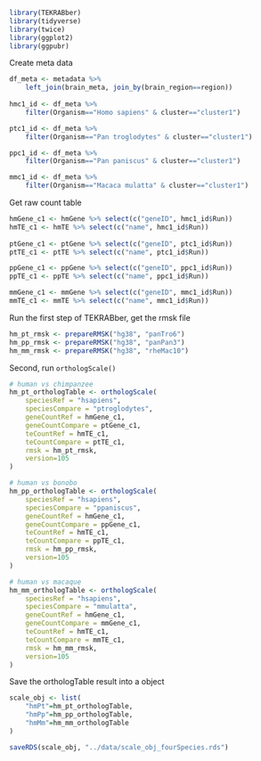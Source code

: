 ```r
library(TEKRABber)
library(tidyverse)
library(twice)
library(ggplot2)
library(ggpubr)
```

Create meta data
```r
df_meta <- metadata %>%
    left_join(brain_meta, join_by(brain_region==region))
    
hmc1_id <- df_meta %>%
    filter(Organism=="Homo sapiens" & cluster=="cluster1")

ptc1_id <- df_meta %>%
    filter(Organism=="Pan troglodytes" & cluster=="cluster1")

ppc1_id <- df_meta %>%
    filter(Organism=="Pan paniscus" & cluster=="cluster1")

mmc1_id <- df_meta %>%
    filter(Organism=="Macaca mulatta" & cluster=="cluster1")

```

Get raw count table
```r
hmGene_c1 <- hmGene %>% select(c("geneID", hmc1_id$Run))
hmTE_c1 <- hmTE %>% select(c("name", hmc1_id$Run))
    
ptGene_c1 <- ptGene %>% select(c("geneID", ptc1_id$Run))
ptTE_c1 <- ptTE %>% select(c("name", ptc1_id$Run))

ppGene_c1 <- ppGene %>% select(c("geneID", ppc1_id$Run))
ppTE_c1 <- ppTE %>% select(c("name", ppc1_id$Run))

mmGene_c1 <- mmGene %>% select(c("geneID", mmc1_id$Run))
mmTE_c1 <- mmTE %>% select(c("name", mmc1_id$Run))
```

Run the first step of TEKRABber, get the rmsk file

```r
hm_pt_rmsk <- prepareRMSK("hg38", "panTro6")
hm_pp_rmsk <- prepareRMSK("hg38", "panPan3")
hm_mm_rmsk <- prepareRMSK("hg38", "rheMac10")
```

Second, run `orthologScale()`

```r
# human vs chimpanzee
hm_pt_orthologTable <- orthologScale(
    speciesRef = "hsapiens",
    speciesCompare = "ptroglodytes",
    geneCountRef = hmGene_c1,
    geneCountCompare = ptGene_c1,
    teCountRef = hmTE_c1,
    teCountCompare = ptTE_c1,
    rmsk = hm_pt_rmsk,
    version=105
)

# human vs bonobo
hm_pp_orthologTable <- orthologScale(
    speciesRef = "hsapiens",
    speciesCompare = "ppaniscus",
    geneCountRef = hmGene_c1,
    geneCountCompare = ppGene_c1,
    teCountRef = hmTE_c1,
    teCountCompare = ppTE_c1,
    rmsk = hm_pp_rmsk,
    version=105
)

# human vs macaque
hm_mm_orthologTable <- orthologScale(
    speciesRef = "hsapiens",
    speciesCompare = "mmulatta",
    geneCountRef = hmGene_c1,
    geneCountCompare = mmGene_c1,
    teCountRef = hmTE_c1,
    teCountCompare = mmTE_c1,
    rmsk = hm_mm_rmsk,
    version=105
)
```

Save the orthologTable result into a object
```r
scale_obj <- list(
    "hmPt"=hm_pt_orthologTable,
    "hmPp"=hm_pp_orthologTable,
    "hmMm"=hm_mm_orthologTable
)

saveRDS(scale_obj, "../data/scale_obj_fourSpecies.rds")

```

